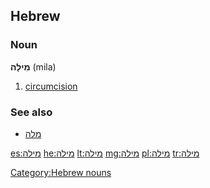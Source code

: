 ==Hebrew==
===Noun===
'''מִילָה''' (mila) {{f}}

# [[circumcision]]

===See also===
*[[מלה]]
[[Category:Hebrew nouns]]

[[es:מילה]]
[[he:מילה]]
[[lt:מילה]]
[[mg:מילה]]
[[pl:מילה]]
[[tr:מילה]]